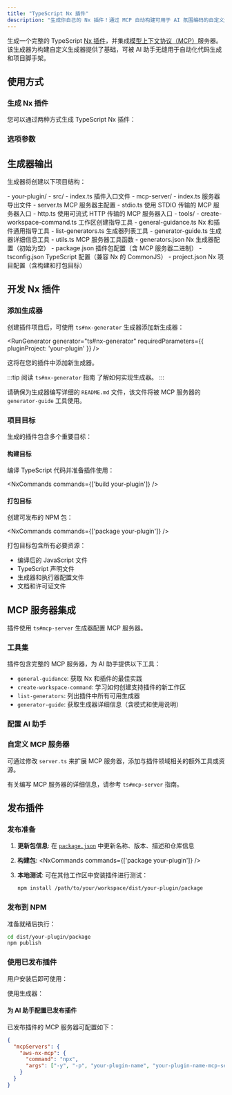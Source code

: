 ```yaml
---
title: "TypeScript Nx 插件"
description: "生成你自己的 Nx 插件！通过 MCP 自动构建可用于 AI 氛围编码的自定义生成器"
---
```





生成一个完整的 TypeScript [Nx 插件](https://nx.dev/extending-nx/intro/getting-started)，并集成[模型上下文协议（MCP）](https://modelcontextprotocol.io/)服务器。该生成器为构建自定义生成器提供了基础，可被 AI 助手无缝用于自动化代码生成和项目脚手架。

## 使用方式

### 生成 Nx 插件

您可以通过两种方式生成 TypeScript Nx 插件：

<RunGenerator generator="ts#nx-plugin" />

### 选项参数

<GeneratorParameters generator="ts#nx-plugin" />

## 生成器输出

生成器将创建以下项目结构：

<FileTree>
- your-plugin/
  - src/
    - index.ts 插件入口文件
    - mcp-server/
      - index.ts 服务器导出文件
      - server.ts MCP 服务器主配置
      - stdio.ts 使用 STDIO 传输的 MCP 服务器入口
      - http.ts 使用可流式 HTTP 传输的 MCP 服务器入口
      - tools/
        - create-workspace-command.ts 工作区创建指导工具
        - general-guidance.ts Nx 和插件通用指导工具
        - list-generators.ts 生成器列表工具
        - generator-guide.ts 生成器详细信息工具
      - utils.ts MCP 服务器工具函数
  - generators.json Nx 生成器配置（初始为空）
  - package.json 插件包配置（含 MCP 服务器二进制）
  - tsconfig.json TypeScript 配置（兼容 Nx 的 CommonJS）
  - project.json Nx 项目配置（含构建和打包目标）
</FileTree>

## 开发 Nx 插件

### 添加生成器

创建插件项目后，可使用 <Link path="/guides/ts-nx-generator">`ts#nx-generator`</Link> 生成器添加新生成器：

<RunGenerator generator="ts#nx-generator" requiredParameters={{ pluginProject: 'your-plugin' }} />

这将在您的插件中添加新生成器。

:::tip
阅读 <Link path="/guides/ts-nx-generator">`ts#nx-generator` 指南</Link> 了解如何实现生成器。
:::

请确保为生成器编写详细的 `README.md` 文件，该文件将被 MCP 服务器的 `generator-guide` 工具使用。

### 项目目标

生成的插件包含多个重要目标：

#### 构建目标
编译 TypeScript 代码并准备插件使用：

<NxCommands commands={['build your-plugin']} />

#### 打包目标
创建可发布的 NPM 包：

<NxCommands commands={['package your-plugin']} />

打包目标包含所有必要资源：
- 编译后的 JavaScript 文件
- TypeScript 声明文件
- 生成器和执行器配置文件
- 文档和许可证文件

## MCP 服务器集成

插件使用 <Link path="/guides/ts-mcp-server">`ts#mcp-server`</Link> 生成器配置 MCP 服务器。

### 工具集

插件包含完整的 MCP 服务器，为 AI 助手提供以下工具：

- `general-guidance`: 获取 Nx 和插件的最佳实践
- `create-workspace-command`: 学习如何创建支持插件的新工作区
- `list-generators`: 列出插件中所有可用生成器
- `generator-guide`: 获取生成器详细信息（含模式和使用说明）

### 配置 AI 助手

<Snippet name="mcp/configuration-ts" parentHeading="配置 AI 助手" />

### 自定义 MCP 服务器

可通过修改 `server.ts` 来扩展 MCP 服务器，添加与插件领域相关的额外工具或资源。

有关编写 MCP 服务器的详细信息，请参考 <Link path="/guides/ts-mcp-server">`ts#mcp-server` 指南</Link>。

## 发布插件

### 发布准备

1. **更新包信息**: 在 [`package.json`](https://docs.npmjs.com/cli/v10/configuring-npm/package-json) 中更新名称、版本、描述和仓库信息

2. **构建包**:
   <NxCommands commands={['package your-plugin']} />

3. **本地测试**: 可在其他工作区中安装插件进行测试：
   ```bash
   npm install /path/to/your/workspace/dist/your-plugin/package
   ```

### 发布到 NPM

准备就绪后执行：

```bash
cd dist/your-plugin/package
npm publish
```

### 使用已发布插件

用户安装后即可使用：

<InstallCommand pkg="your-plugin-name" />

使用生成器：

<RunGenerator namespace="your-plugin-name" generator="your-generator-name" />

#### 为 AI 助手配置已发布插件

已发布插件的 MCP 服务器可配置如下：

```json {3-6}
{
  "mcpServers": {
    "aws-nx-mcp": {
      "command": "npx",
      "args": ["-y", "-p", "your-plugin-name", "your-plugin-name-mcp-server"]
    }
  }
}
```